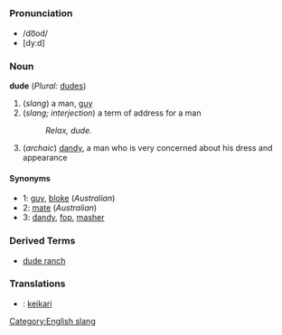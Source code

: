 =={{en}}==
[[Category:English slang]]
===Pronunciation===
*/do͞od/
*[dyːd]
===Noun===
'''dude''' (''Plural:'' [[dudes]])
#(''slang'') a man, [[guy]]
#(''slang; interjection'') a term of address for a man
#:''Relax, dude.''
#(''archaic'') [[dandy]], a man who is very concerned about his dress and appearance

====Synonyms====
*1: [[guy]], [[bloke]] (''Australian'')
*2: [[mate]] (''Australian'')
*3: [[dandy]], [[fop]], [[masher]]

===Derived Terms===
*[[dude ranch]] 
===Translations===
*{{fi}}: [[keikari]]